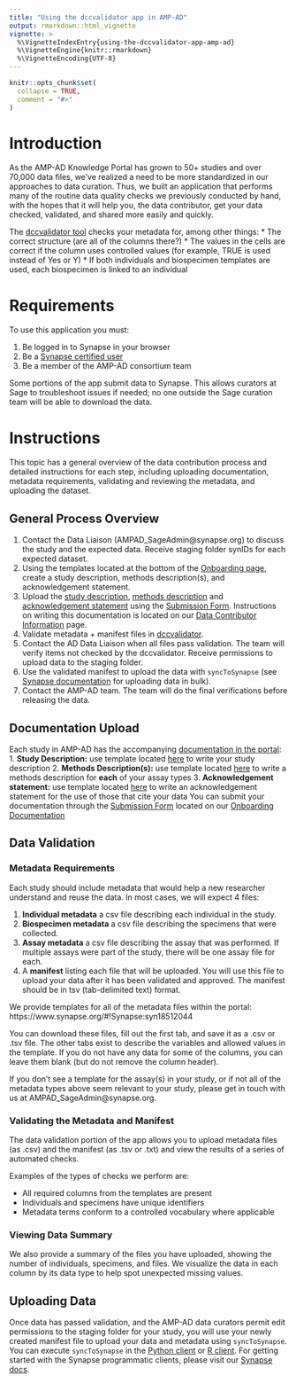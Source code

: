 ```yaml
---
title: "Using the dccvalidator app in AMP-AD"
output: rmarkdown::html_vignette
vignette: >
  %\VignetteIndexEntry{using-the-dccvalidator-app-amp-ad}
  %\VignetteEngine{knitr::rmarkdown}
  %\VignetteEncoding{UTF-8}
---
```


```r
knitr::opts_chunk$set(
  collapse = TRUE,
  comment = "#>"
)
```

# Introduction

As the AMP-AD Knowledge Portal has grown to 50+ studies and over
70,000 data files, we've realized a need to be more standardized in our
approaches to data curation. Thus, we built an application that performs many of
the routine data quality checks we previously conducted by hand, with the hopes
that it will help you, the data contributor, get your data checked, validated,
and shared more easily and quickly.

The [dccvalidator tool](https://shinypro.synapse.org/users/kwoo/dccvalidator-app/) checks your metadata for, among other things:
* The correct structure (are all of the columns there?)
* The values in the cells are correct if the column uses controlled values (for example, TRUE is used instead of Yes or Y)
* If both individuals and biospecimen templates are used, each biospecimen is linked to an individual



# Requirements

To use this application you must:

1. Be logged in to Synapse in your browser
2. Be a [Synapse certified user](https://docs.synapse.org/articles/accounts_certified_users_and_profile_validation.html)
3. Be a member of the AMP-AD consortium team

Some portions of the app submit data to Synapse. This allows curators at Sage to
troubleshoot issues if needed; no one outside the Sage curation team will be
able to download the data.

# Instructions

This topic has a general overview of the data contribution process and
detailed instructions for each step, including uploading documentation, metadata
requirements, validating and reviewing the metadata, and uploading the dataset.

## General Process Overview

1. Contact the Data Liaison (AMPAD_SageAdmin@synapse.org) to discuss the study and the expected data. Receive
staging folder synIDs for each expected dataset.
2. Using the templates located at the bottom of the [Onboarding page](https://www.synapse.org/#!Synapse:syn24986618), create a study description, methods description(s), and acknowledgement statement.
3. Upload the [study description](https://www.synapse.org/#!Synapse:syn25014531), [methods description](https://www.synapse.org/#!Synapse:syn25018065) and [acknowledgement statement](https://www.synapse.org/#!Synapse:syn25014532) using the [Submission Form](https://www.synapse.org/#!Synapse:syn25051271). Instructions on writing this documentation is located on our [Data Contributor Information](https://www.synapse.org/#!Synapse:syn24986618) page.
4. Validate metadata + manifest files in [dccvalidator](https://shinypro.synapse.org/users/kwoo/dccvalidator-app/).
5. Contact the AD Data Liaison when all files pass validation. The team will verify
items not checked by the dccvalidator. Receive permissions to upload data to the
staging folder.
6. Use the validated manifest to upload the data with `syncToSynapse` (see
[Synapse documentation](https://docs.synapse.org/articles/uploading_in_bulk.html) for uploading data in bulk).
7. Contact the AMP-AD team. The team will do the final verifications before
releasing the data.

## Documentation Upload

Each study in AMP-AD has the accompanying [documentation in the portal](https://adknowledgeportal.synapse.org/#/Explore/Studies?Study=syn8391648):
1. **Study Description:** use template located [here](https://www.synapse.org/#!Synapse:syn25014531) to write your study description
2. **Methods Description(s):** use template located [here](https://www.synapse.org/#!Synapse:syn25018065) to write a methods description for **each** of your assay types
3. **Acknowledgement statement:** use template located [here](https://www.synapse.org/#!Synapse:syn25014532) to write an acknowledgement statement for the use of those that cite your data
You can submit your documentation through the [Submission Form](https://www.synapse.org/#!Synapse:syn25051271) located on our [Onboarding Documentation](https://www.synapse.org/#!Synapse:syn24986618)

## Data Validation

### Metadata Requirements

Each study should include metadata that would help a new researcher understand
and reuse the data. In most cases, we will expect 4 files:

1. **Individual metadata** a csv file describing each individual in the study.
2. **Biospecimen metadata** a csv file describing the specimens that were collected.
3. **Assay metadata** a csv file describing the assay that was performed. If multiple
   assays were part of the study, there will be one assay file for each.
4. A **manifest** listing each file that will be uploaded. You will use this
   file to upload your data after it has been validated and approved. The manifest
   should be in tsv (tab-delimited text) format.

We provide templates for all of the metadata files within the portal:
https://www.synapse.org/#!Synapse:syn18512044

You can download these files, fill out the first tab, and save it as a .csv or .tsv
file. The other tabs exist to describe the variables and allowed values in the
template. If you do not have any data for some of the columns, you can leave
them blank (but do not remove the column header).

If you don't see a template for the assay(s) in your study, or if not all of the
metadata types above seem relevant to your study, please get in touch with us at
AMPAD_SageAdmin@synapse.org.

### Validating the Metadata and Manifest

The data validation portion of the app allows you to upload metadata files (as
.csv) and the manifest (as .tsv or .txt) and view the results of a series of
automated checks.

Examples of the types of checks we perform are:

- All required columns from the templates are present 
- Individuals and specimens have unique identifiers
- Metadata terms conform to a controlled vocabulary where applicable

### Viewing Data Summary

We also provide a summary of the files you have uploaded, showing the number of
individuals, specimens, and files. We visualize the data in each column by its
data type to help spot unexpected missing values.

## Uploading Data

Once data has passed validation, and the AMP-AD data curators permit edit
permissions to the staging folder for your study, you will use your newly
created manifest file to upload your data and metadata using `syncToSynapse`.
You can execute `syncToSynapse` in the 
[Python client](https://python-docs.synapse.org/build/html/synapseutils.html#synapseutils.sync.syncToSynapse)
or 
[R client](https://github.com/Sage-Bionetworks/synapserutils#upload-data-in-bulk).
For getting started with the Synapse programmatic clients, please visit our
[Synapse docs](https://docs.synapse.org/articles/api_documentation.html).
